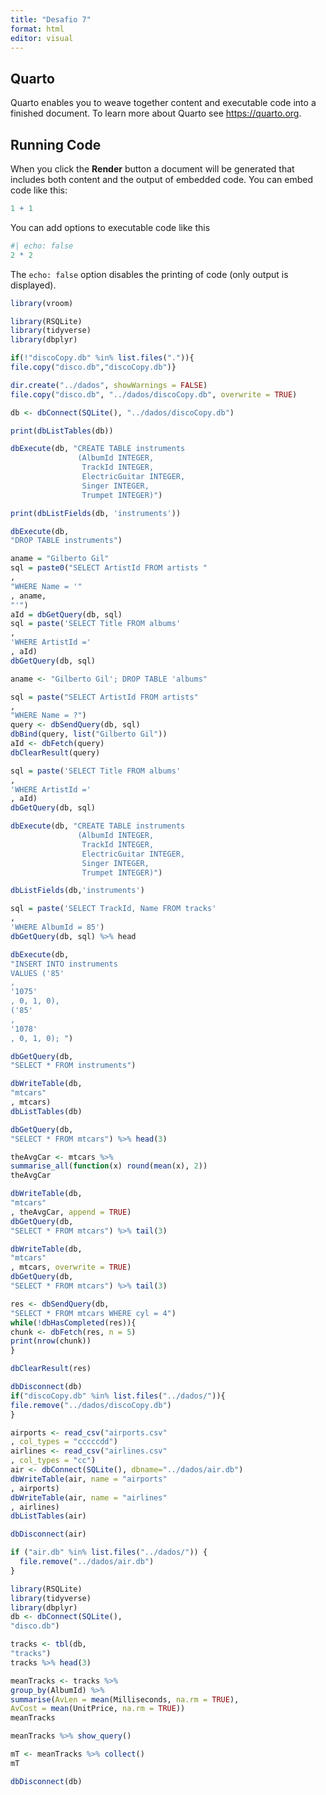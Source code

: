 ---
title: "Desafio 7"
format: html
editor: visual
---

## Quarto

Quarto enables you to weave together content and executable code into a finished document. To learn more about Quarto see <https://quarto.org>.

## Running Code

When you click the **Render** button a document will be generated that includes both content and the output of embedded code. You can embed code like this:

```{r}
1 + 1
```

You can add options to executable code like this

```{r}
#| echo: false
2 * 2
```

The `echo: false` option disables the printing of code (only output is displayed).

```{r}
library(vroom)
```

```{r}
library(RSQLite)
library(tidyverse)
library(dbplyr)

if(!"discoCopy.db" %in% list.files(".")){
file.copy("disco.db","discoCopy.db")}
```

```{r}
dir.create("../dados", showWarnings = FALSE)
file.copy("disco.db", "../dados/discoCopy.db", overwrite = TRUE)
```

```{r}
db <- dbConnect(SQLite(), "../dados/discoCopy.db")
```

```{r}
print(dbListTables(db))
```

```{r}
dbExecute(db, "CREATE TABLE instruments
               (AlbumId INTEGER,
                TrackId INTEGER,
                ElectricGuitar INTEGER,
                Singer INTEGER,
                Trumpet INTEGER)")
```

```{r}
print(dbListFields(db, 'instruments'))
```

```{r}
dbExecute(db,
"DROP TABLE instruments")
```

```{r}
aname = "Gilberto Gil"
sql = paste0("SELECT ArtistId FROM artists "
,
"WHERE Name = '"
, aname,
"'")
aId = dbGetQuery(db, sql)
sql = paste('SELECT Title FROM albums'
,
'WHERE ArtistId ='
, aId)
dbGetQuery(db, sql)

```

```{r}
aname <- "Gilberto Gil'; DROP TABLE 'albums"
```

```{r}
sql = paste("SELECT ArtistId FROM artists"
,
"WHERE Name = ?")
query <- dbSendQuery(db, sql)
dbBind(query, list("Gilberto Gil"))
aId <- dbFetch(query)
dbClearResult(query)

sql = paste('SELECT Title FROM albums'
,
'WHERE ArtistId ='
, aId)
dbGetQuery(db, sql)
```

```{r}
dbExecute(db, "CREATE TABLE instruments
               (AlbumId INTEGER,
                TrackId INTEGER,
                ElectricGuitar INTEGER,
                Singer INTEGER,
                Trumpet INTEGER)")
```

```{r}
dbListFields(db,'instruments')
```

```{r}
sql = paste('SELECT TrackId, Name FROM tracks'
,
'WHERE AlbumId = 85')
dbGetQuery(db, sql) %>% head
```

```{r}
dbExecute(db,
"INSERT INTO instruments
VALUES ('85'
,
'1075'
, 0, 1, 0),
('85'
,
'1078'
, 0, 1, 0); ")
```

```{r}
dbGetQuery(db,
"SELECT * FROM instruments")
```

```{r}
dbWriteTable(db,
"mtcars"
, mtcars)
dbListTables(db)
```

```{r}
dbGetQuery(db,
"SELECT * FROM mtcars") %>% head(3)
```

```{r}
theAvgCar <- mtcars %>%
summarise_all(function(x) round(mean(x), 2))
theAvgCar
```

```{r}
dbWriteTable(db,
"mtcars"
, theAvgCar, append = TRUE)
dbGetQuery(db,
"SELECT * FROM mtcars") %>% tail(3)
```

```{r}
dbWriteTable(db,
"mtcars"
, mtcars, overwrite = TRUE)
dbGetQuery(db,
"SELECT * FROM mtcars") %>% tail(3)
```

```{r}
res <- dbSendQuery(db,
"SELECT * FROM mtcars WHERE cyl = 4")
while(!dbHasCompleted(res)){
chunk <- dbFetch(res, n = 5)
print(nrow(chunk))
}
```

```{r}
dbClearResult(res)
```

```{r}
dbDisconnect(db)
if("discoCopy.db" %in% list.files("../dados/")){
file.remove("../dados/discoCopy.db")
}
```

```{r}
airports <- read_csv("airports.csv"
, col_types = "cccccdd")
airlines <- read_csv("airlines.csv"
, col_types = "cc")
air <- dbConnect(SQLite(), dbname="../dados/air.db")
dbWriteTable(air, name = "airports"
, airports)
dbWriteTable(air, name = "airlines"
, airlines)
dbListTables(air)
```

```{r}
dbDisconnect(air)

if ("air.db" %in% list.files("../dados/")) {
  file.remove("../dados/air.db")
}
```

```{r}
library(RSQLite)
library(tidyverse)
library(dbplyr)
db <- dbConnect(SQLite(),
"disco.db") 

tracks <- tbl(db,
"tracks") 
tracks %>% head(3)
```

```{r}
meanTracks <- tracks %>%
group_by(AlbumId) %>%
summarise(AvLen = mean(Milliseconds, na.rm = TRUE),
AvCost = mean(UnitPrice, na.rm = TRUE))
meanTracks
```

```{r}
meanTracks %>% show_query()
```

```{r}
mT <- meanTracks %>% collect()
mT
```

```{r}
dbDisconnect(db)
```

